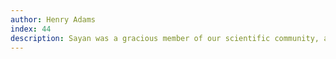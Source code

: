 ```yaml
---
author: Henry Adams
index: 44
description: Sayan was a gracious member of our scientific community, and his warmth and energy will be sorely missed.
---
```

